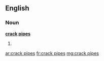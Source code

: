 ==English==

===Noun===
'''[[crack]] [[pipe]]s'''

# {{plural of|[[crack pipe]]}}

[[ar:crack pipes]]
[[fr:crack pipes]]
[[mg:crack pipes]]